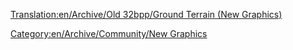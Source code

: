[[Translation:en/Archive/Old 32bpp/Ground Terrain (New Graphics)]]
[[Category:en/Archive/Community/New Graphics]]